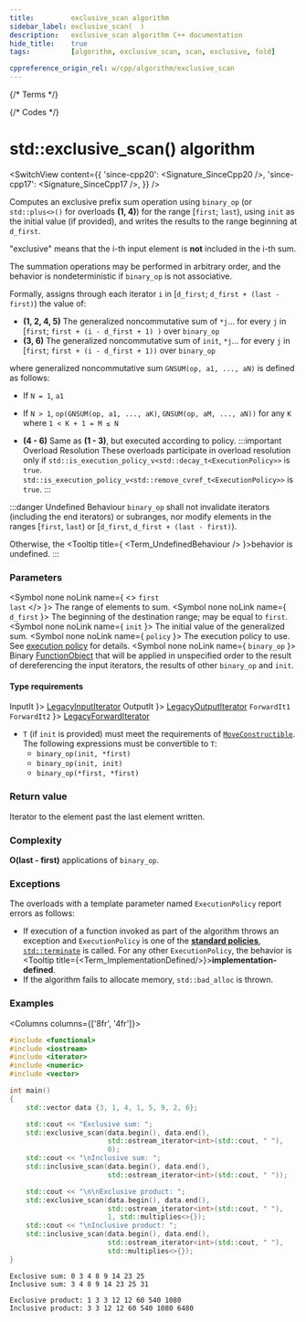 ```yaml
---
title:         exclusive_scan algorithm
sidebar_label: exclusive_scan(  )
description:   exclusive_scan algorithm C++ documentation
hide_title:    true
tags:          [algorithm, exclusive_scan, scan, exclusive, fold]

cppreference_origin_rel: w/cpp/algorithm/exclusive_scan
---
```



{/* Terms */}


{/* Codes */}


# std::exclusive_scan() algorithm

<SwitchView content={{
  'since-cpp20': <Signature_SinceCpp20 />,
  'since-cpp17': <Signature_SinceCpp17 />,
}} />

Computes an exclusive prefix sum operation using `binary_op` (or `std::plus<>()` for overloads **(1, 4)**) for the range [`first`; `last`), using `init` as the initial value (if provided), and writes the results to the range beginning at `d_first`.

"exclusive" means that the i-th input element is **not** included in the i-th sum.

The summation operations may be performed in arbitrary order, and the behavior is nondeterministic if `binary_op` is not associative.

Formally, assigns through each iterator `i` in [`d_first`; `d_first + (last - first)`) the value of:

- **(1, 2, 4, 5)** The generalized noncommutative sum of `*j`... for every `j` in [`first`; `first + (i - d_first + 1) )` over `binary_op`
- **(3, 6)** The generalized noncommutative sum of `init`, `*j`... for every `j` in [`first`; `first + (i - d_first + 1))` over `binary_op`

where generalized noncommutative sum `GNSUM(op, a1, ..., aN)` is defined as follows:
- If `N = 1`, `a1`
- If `N > 1`, `op(GNSUM(op, a1, ..., aK)`, `GNSUM(op, aM, ..., aN))` for any `K` where `1 < K + 1 = M ≤ N`


- **(4 - 6)** Same as **(1 - 3)**, but executed according to policy.
	:::important Overload Resolution
	These overloads participate in overload resolution only if
	<Until v='cpp20'> <code>std::is_execution_policy_v&lt;std::decay_t&lt;ExecutionPolicy&gt;&gt;</code> is <code>true</code>. </Until>
	<Since v='cpp20'> <code>std::is_execution_policy_v&lt;std::remove_cvref_t&lt;ExecutionPolicy&gt;&gt;</code> is <code>true</code>. </Since>
	:::

:::danger Undefined Behaviour
`binary_op` shall not invalidate iterators (including the end iterators) or subranges, nor modify elements in the ranges [<code>first</code>, <code>last</code>) or [<code>d_first</code>, <code>d_first + (last - first)</code>).

Otherwise, the <Tooltip title={ <Term_UndefinedBehaviour /> }>behavior is undefined</Tooltip>.
:::

### Parameters

<SymbolTable>

  <Symbol none noLink name={ <> <code>first</code> <br/> <code>last</code> </> }>
    The range of elements to sum.
  </Symbol>
  <Symbol none noLink name={ <code>d_first</code> }>
    The beginning of the destination range; may be equal to <code>first</code>.
  </Symbol>
  <Symbol none noLink name={ <code>init</code> }>
    The initial value of the generalized sum.
  </Symbol>
  <Symbol none noLink name={ <code>policy</code> }>
    The execution policy to use. See <a href="#">execution policy</a> for details.
  </Symbol>
  <Symbol none noLink name={ <code>binary_op</code> }>
    Binary <a href="/docs/named_req/FunctionObject">FunctionObject</a> that will be applied in unspecified order to the result of dereferencing the input iterators, the results of other <code>binary_op</code> and <code>init</code>.
  </Symbol>

</SymbolTable>

#### Type requirements

<SymbolTable>
  <Symbol none noLink name={ <code>InputIt</code> }>
    <a href="/docs/named_req/LegacyInputIterator">LegacyInputIterator</a>
  </Symbol>
  <Symbol none noLink name={ <code>OutputIt</code> }>
    <a href="/docs/named_req/LegacyOutputIterator">LegacyOutputIterator</a>
  </Symbol>
  <Symbol none noLink name={ <> <code>ForwardIt1</code> <br/> <code>ForwardIt2</code> </> }>
    <a href="/docs/named_req/LegacyForwardIterator">LegacyForwardIterator</a>
  </Symbol>
</SymbolTable>

- `T` (if `init` is provided) must meet the requirements of [`MoveConstructible`](/docs/named_req/MoveConstructible).
  The following expressions must be convertible to `T`:
  - `binary_op(init, *first)`
  - `binary_op(init, init)`
  - `binary_op(*first, *first)`

### Return value

Iterator to the element past the last element written.

### Complexity

**O(last - first)** applications of `binary_op`.

### Exceptions

The overloads with a template parameter named `ExecutionPolicy` report errors as follows:
- If execution of a function invoked as part of the algorithm throws an exception and `ExecutionPolicy` is one of the [**standard policies**](#), [`std::terminate`](#) is called.
	For any other `ExecutionPolicy`, the behavior is <Tooltip title={<Term_ImplementationDefined/>}>**implementation-defined**</Tooltip>.
- If the algorithm fails to allocate memory, `std::bad_alloc` is thrown.

### Examples

<Columns columns={['8fr', '4fr']}>
<div>

```cpp title='Main.cpp' showLineNumbers
#include <functional>
#include <iostream>
#include <iterator>
#include <numeric>
#include <vector>

int main()
{
    std::vector data {3, 1, 4, 1, 5, 9, 2, 6};

    std::cout << "Exclusive sum: ";
    std::exclusive_scan(data.begin(), data.end(),
                        std::ostream_iterator<int>(std::cout, " "),
                        0);
    std::cout << "\nInclusive sum: ";
    std::inclusive_scan(data.begin(), data.end(),
                        std::ostream_iterator<int>(std::cout, " "));

    std::cout << "\n\nExclusive product: ";
    std::exclusive_scan(data.begin(), data.end(),
                        std::ostream_iterator<int>(std::cout, " "),
                        1, std::multiplies<>{});
    std::cout << "\nInclusive product: ";
    std::inclusive_scan(data.begin(), data.end(),
                        std::ostream_iterator<int>(std::cout, " "),
                        std::multiplies<>{});
}
```

</div>
<div>

```plaintext title="Possible output"
Exclusive sum: 0 3 4 8 9 14 23 25
Inclusive sum: 3 4 8 9 14 23 25 31

Exclusive product: 1 3 3 12 12 60 540 1080
Inclusive product: 3 3 12 12 60 540 1080 6480
```

</div>
</Columns>
